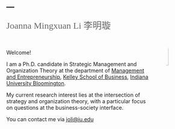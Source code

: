 ---
---
<link href="site_libs/fontawesome-free-6.0.0-beta3-web/css/all.css" rel="stylesheet">


<img src="images/Kelley.JPG" style="width:18%; border:0px solid; margin-left: 30px; margin-right: 20px；margin-top: 50px; object-fit: cover; border-radius: 80%;" align="right"  alt="Avatar">


<span style="color:Dimgrey; font-size: 18pt; font-family:'Verdana'" >Joanna Mingxuan Li </span>    <span style="color:Dimgrey; font-size: 18pt; font-family:'Verdana'" >李明璇</span>

&nbsp;

<p style="color:#778899; font-size: 13pt; font-family:'Arial'" >
Welcome!

I am a Ph.D. candidate in Strategic Management and Organization Theory at the department of [Management and Entrepreneurship](https://kelley.iu.edu/faculty-research/departments/management-entrepreneurship/index.html), [Kelley School of Business](https://kelley.iu.edu/), [Indiana University Bloomington](https://indiana.edu/).

My current research interest lies at the intersection of strategy and organization theory, with a particular focus on questions at the business-society interface. 

You can contact me via [joli@iu.edu](joli@iu.edu)</p>



